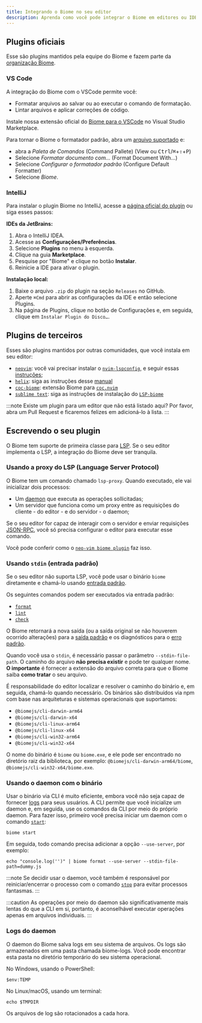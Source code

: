 ```yaml
---
title: Integrando o Biome no seu editor
description: Aprenda como você pode integrar o Biome em editores ou IDEs
---
```


## Plugins oficiais

Esse são plugins mantidos pela equipe do Biome e fazem parte da [organização Biome](https://github.com/biomejs).

### VS Code

A integração do Biome com o VSCode permite você:

- Formatar arquivos ao salvar ou ao executar o comando de formatação.
- Lintar arquivos e aplicar correções de código.

Instale nossa extensão oficial do [Biome para o VSCode](https://marketplace.visualstudio.com/items?itemName=biomejs.biome) no Visual Studio Marketplace.

Para tornar o Biome o formatador padrão, abra um [arquivo suportado](/pt-br/internals/language-support/) e:

- abra a _Paleta de Comandos_ (Command Pallete) (View ou <kbd>Ctrl</kbd>/<kbd title="Cmd">⌘</kbd>+<kbd title="Shift">⇧</kbd>+<kbd>P</kbd>)
- Selecione _Formatar documento com..._ (Format Document With...)
- Selecione _Configurar o formatador padrão_ (Configure Default Formatter)
- Selecione _Biome_.

### IntelliJ

Para instalar o plugin Biome no IntelliJ, acesse a [página oficial do plugin](https://plugins.jetbrains.com/plugin/22761-biome) ou siga esses passos:

**IDEs da JetBrains:**

1. Abra o IntelliJ IDEA.
2. Acesse as **Configurações/Preferências**.
3. Selecione **Plugins** no menu à esquerda.
4. Clique na guia **Marketplace**.
5. Pesquise por "Biome" e clique no botão **Instalar**.
6. Reinicie a IDE para ativar o plugin.

**Instalação local:**

1. Baixe o arquivo `.zip` do plugin na seção `Releases` no GitHub.
2. Aperte `⌘Сmd` para abrir as configurações da IDE e então selecione Plugins.
3. Na página de Plugins, clique no botão de Configurações e, em seguida, clique em `Instalar Plugin do Disco…`.

## Plugins de terceiros

Esses são plugins mantidos por outras comunidades, que você instala em seu editor:

- [`neovim`](https://neovim.io/): você vai precisar instalar o [`nvim-lspconfig`](https://github.com/neovim/nvim-lspconfig/), e seguir essas [instruções](https://github.com/neovim/nvim-lspconfig/blob/master/doc/server_configurations.md#biome);
- [`helix`](https://helix-editor.com/): siga as instruções desse [manual](https://github.com/biomejs/biome/blob/main/editors/helix/manual.md)
- [`coc-biome`](https://github.com/fannheyward/coc-biome): extensão Biome para [`coc.nvim`](https://github.com/neoclide/coc.nvim)
- [`sublime text`](http://www.sublimetext.com/): siga as instruções de instalação do [`LSP-biome`](https://github.com/sublimelsp/LSP-biome)

:::note
Existe um plugin para um editor que não está listado aqui? Por favor, abra um Pull Request e ficaremos felizes em adicioná-lo à lista.
:::

## Escrevendo o seu plugin

O Biome tem suporte de primeira classe para [LSP](https://microsoft.github.io/language-server-protocol/). Se o seu editor implementa o LSP, a integração do Biome deve ser tranquila.

### Usando a proxy do LSP (Language Server Protocol)

O Biome tem um comando chamado `lsp-proxy`. Quando executado, ele vai inicializar dois processos:

- Um [daemon](/pt-br/internals/architecture#daemon) que executa as operações sollicitadas;
- Um servidor que funciona como um proxy entre as requisições do cliente - do editor - e do servidor - o daemon;

Se o seu editor for capaz de interagir com o servidor e enviar requisições [JSON-RPC](https://www.jsonrpc.org/), você só precisa configurar o editor para executar esse comando.

Você pode conferir como o [`neo-vim biome plugin`](https://github.com/neovim/nvim-lspconfig/blob/master/lua/lspconfig/server_configurations/biome.lua) faz isso.

### Usando `stdin` (entrada padrão)

Se o seu editor não suporta LSP, você pode usar o binário `biome` diretamente e chamá-lo usando [entrada padrão](<https://pt.wikipedia.org/wiki/Fluxos_padr%C3%A3o#Entrada_padr%C3%A3o_(stdin)>).

Os seguintes comandos podem ser executados via entrada padrão:

- [`format`](/pt-br/reference/cli/#biome-format)
- [`lint`](/pt-br/reference/cli/#biome-lint)
- [`check`](/pt-br/reference/cli/#biome-check)

O Biome retornará a nova saída (ou a saída original se não houverem ocorrido alterações) para a [saída padrão](<https://pt.wikipedia.org/wiki/Fluxos_padr%C3%A3o#Sa%C3%ADda_padr%C3%A3o_(stdout)>) e os diagnósticos para o [erro padrão](<https://pt.wikipedia.org/wiki/Fluxos_padr%C3%A3o#Erro_padr%C3%A3o_(stderr)>).

Quando você usa o `stdin`, é necessário passar o parâmetro `--stdin-file-path`. O caminho do arquivo **não precisa existir** e pode ter qualquer nome. **O importante** é fornecer a extensão do arquivo correta para que o Biome saiba **como tratar** o seu arquivo.

É responsabilidade do editor localizar e resolver o caminho do binário e, em seguida, chamá-lo quando necessário. Os binários são distribuídos via npm com base nas arquiteturas e sistemas operacionais que suportamos:

- `@biomejs/cli-darwin-arm64`
- `@biomejs/cli-darwin-x64`
- `@biomejs/cli-linux-arm64`
- `@biomejs/cli-linux-x64`
- `@biomejs/cli-win32-arm64`
- `@biomejs/cli-win32-x64`

O nome do binário é `biome` ou `biome.exe`, e ele pode ser encontrado no diretório raiz da biblioteca, por exemplo: `@biomejs/cli-darwin-arm64/biome`, `@biomejs/cli-win32-x64/biome.exe`.

### Usando o daemon com o binário

Usar o binário via CLI é muito eficiente, embora você não seja capaz de fornecer [logs](#logs-do-daemon) para seus usuários. A CLI permite que você inicialize um daemon e, em seguida, use os comandos da CLI por meio do próprio daemon.
Para fazer isso, primeiro você precisa iniciar um daemon com o comando [`start`](/pt-br/reference/cli#biome-start):

```shell
biome start
```

Em seguida, todo comando precisa adicionar a opção `--use-server`, por exemplo:

```shell
echo "console.log('')" | biome format --use-server --stdin-file-path=dummy.js
```

:::note
Se decidir usar o daemon, você também é responsável por reiniciar/encerrar o processo com o comando [`stop`](/reference/cli#biome-stop) para evitar processos fantasmas.
:::

:::caution
As operações por meio do daemon são significativamente mais lentas do que a CLI em si, portanto, é aconselhável executar operações apenas em arquivos individuais.
:::

### Logs do daemon

O daemon do Biome salva logs em seu sistema de arquivos. Os logs são armazenados em uma pasta chamada biome-logs. Você pode encontrar esta pasta no diretório temporário do seu sistema operacional.

No Windows, usando o PowerShell:

```shell
$env:TEMP
```

No Linux/macOS, usando um terminal:

```shell
echo $TMPDIR
```

Os arquivos de log são rotacionados a cada hora.
